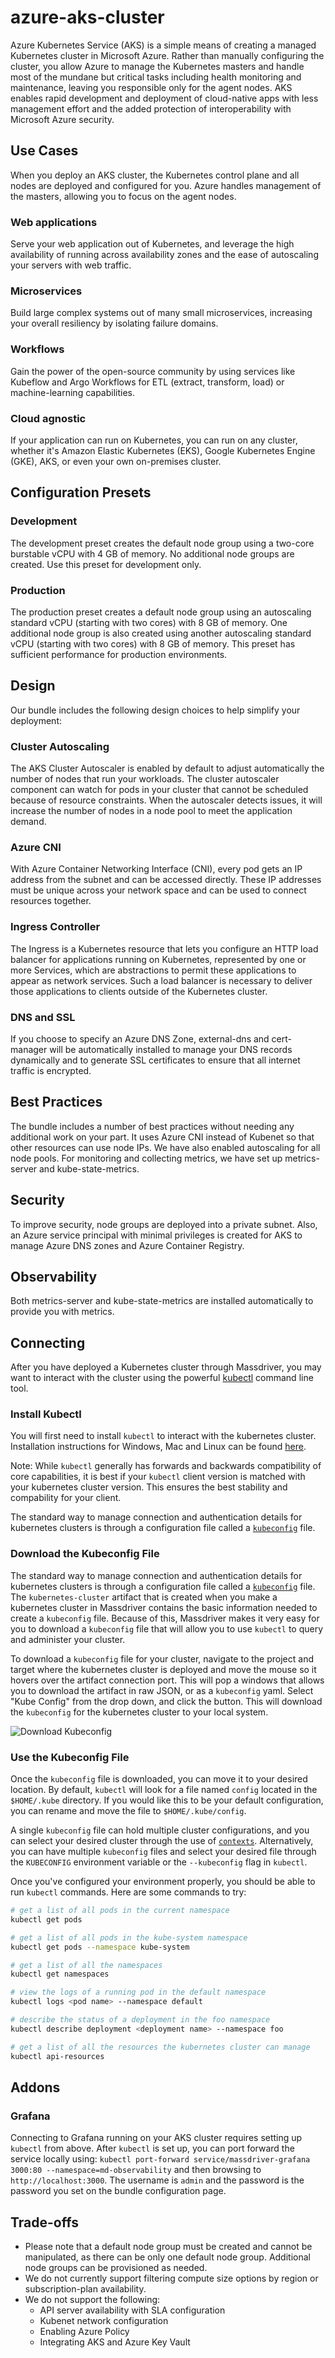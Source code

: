 # azure-aks-cluster

Azure Kubernetes Service (AKS) is a simple means of creating a managed Kubernetes cluster in Microsoft Azure. Rather than manually configuring the cluster, you allow Azure to manage the Kubernetes masters and handle most of the mundane but critical tasks including health monitoring and maintenance, leaving you responsible only for the agent nodes. AKS enables rapid development and deployment of cloud-native apps with less management effort and the added protection of interoperability with Microsoft Azure security.

## Use Cases
When you deploy an AKS cluster, the Kubernetes control plane and all nodes are deployed and configured for you. Azure handles management of the masters, allowing you to focus on the agent nodes.
### Web applications
Serve your web application out of Kubernetes, and leverage the high availability of running across availability zones and the ease of autoscaling your servers with web traffic.
### Microservices
Build large complex systems out of many small microservices, increasing your overall resiliency by isolating failure domains.
### Workflows
Gain the power of the open-source community by using services like Kubeflow and Argo Workflows for ETL (extract, transform, load) or machine-learning capabilities.
### Cloud agnostic
If your application can run on Kubernetes, you can run on any cluster, whether it's Amazon Elastic Kubernetes (EKS), Google Kubernetes Engine (GKE), AKS, or even your own on-premises cluster.

## Configuration Presets
### Development
The development preset creates the default node group using a two-core burstable vCPU with 4 GB of memory. No additional node groups are created. Use this preset for development only.
### Production
The production preset creates a default node group using an autoscaling standard vCPU (starting with two cores) with 8 GB of memory. One additional node group is also created using another autoscaling standard vCPU (starting with two cores) with 8 GB of memory. This preset has sufficient performance for production environments.

## Design
Our bundle includes the following design choices to help simplify your deployment:
### Cluster Autoscaling
The AKS Cluster Autoscaler is enabled by default to adjust automatically the number of nodes that run your workloads. The cluster autoscaler component can watch for pods in your cluster that cannot be scheduled because of resource constraints. When the autoscaler detects issues, it will increase the number of nodes in a node pool to meet the application demand.
### Azure CNI
With Azure Container Networking Interface (CNI), every pod gets an IP address from the subnet and can be accessed directly. These IP addresses must be unique across your network space and can be used to connect resources together.
### Ingress Controller
The Ingress is a Kubernetes resource that lets you configure an HTTP load balancer for applications running on Kubernetes, represented by one or more Services, which are abstractions to permit these applications to appear as network services. Such a load balancer is necessary to deliver those applications to clients outside of the Kubernetes cluster.
### DNS and SSL
If you choose to specify an Azure DNS Zone, external-dns and cert-manager will be automatically installed to manage your DNS records dynamically and to generate SSL certificates to ensure that all internet traffic is encrypted.

## Best Practices
The bundle includes a number of best practices without needing any additional work on your part. It uses Azure CNI instead of Kubenet so that other resources can use node IPs. We have also enabled autoscaling for all node pools. For monitoring and collecting metrics, we have set up metrics-server and kube-state-metrics.

## Security
To improve security, node groups are deployed into a private subnet. Also, an Azure service principal with minimal privileges is created for AKS to manage Azure DNS zones and Azure Container Registry.

## Observability
Both metrics-server and kube-state-metrics are installed automatically to provide you with metrics.

## Connecting
After you have deployed a Kubernetes cluster through Massdriver, you may want to interact with the cluster using the powerful [kubectl](https://kubernetes.io/docs/reference/kubectl/) command line tool.

### Install Kubectl

You will first need to install `kubectl` to interact with the kubernetes cluster. Installation instructions for Windows, Mac and Linux can be found [here](https://kubernetes.io/docs/tasks/tools/#kubectl).

Note: While `kubectl` generally has forwards and backwards compatibility of core capabilities, it is best if your `kubectl` client version is matched with your kubernetes cluster version. This ensures the best stability and compability for your client.


The standard way to manage connection and authentication details for kubernetes clusters is through a configuration file called a [`kubeconfig`](https://kubernetes.io/docs/concepts/configuration/organize-cluster-access-kubeconfig/) file.

### Download the Kubeconfig File

The standard way to manage connection and authentication details for kubernetes clusters is through a configuration file called a [`kubeconfig`](https://kubernetes.io/docs/concepts/configuration/organize-cluster-access-kubeconfig/) file. The `kubernetes-cluster` artifact that is created when you make a kubernetes cluster in Massdriver contains the basic information needed to create a `kubeconfig` file. Because of this, Massdriver makes it very easy for you to download a `kubeconfig` file that will allow you to use `kubectl` to query and administer your cluster.

To download a `kubeconfig` file for your cluster, navigate to the project and target where the kubernetes cluster is deployed and move the mouse so it hovers over the artifact connection port. This will pop a windows that allows you to download the artifact in raw JSON, or as a `kubeconfig` yaml. Select "Kube Config" from the drop down, and click the button. This will download the `kubeconfig` for the kubernetes cluster to your local system.

![Download Kubeconfig](https://github.com/massdriver-cloud/azure-aks-cluster/blob/main/images/kubeconfig-download.gif?raw=true)

### Use the Kubeconfig File

Once the `kubeconfig` file is downloaded, you can move it to your desired location. By default, `kubectl` will look for a file named `config` located in the `$HOME/.kube` directory. If you would like this to be your default configuration, you can rename and move the file to `$HOME/.kube/config`.

A single `kubeconfig` file can hold multiple cluster configurations, and you can select your desired cluster through the use of [`contexts`](https://kubernetes.io/docs/concepts/configuration/organize-cluster-access-kubeconfig/#context). Alternatively, you can have multiple `kubeconfig` files and select your desired file through the `KUBECONFIG` environment variable or the `--kubeconfig` flag in `kubectl`.

Once you've configured your environment properly, you should be able to run `kubectl` commands. Here are some commands to try:

```bash
# get a list of all pods in the current namespace
kubectl get pods

# get a list of all pods in the kube-system namespace
kubectl get pods --namespace kube-system

# get a list of all the namespaces
kubectl get namespaces

# view the logs of a running pod in the default namespace
kubectl logs <pod name> --namespace default

# describe the status of a deployment in the foo namespace
kubectl describe deployment <deployment name> --namespace foo

# get a list of all the resources the kubernetes cluster can manage
kubectl api-resources
```

## Addons

### Grafana

Connecting to Grafana running on your AKS cluster requires setting up `kubectl` from above. After `kubectl` is set up, you can port forward the service locally using: `kubectl port-forward service/massdriver-grafana 3000:80 --namespace=md-observability` and then browsing to `http://localhost:3000`. The username is `admin` and the password is the password you set on the bundle configuration page.

## Trade-offs
* Please note that a default node group must be created and cannot be manipulated, as there can be only one default node group. Additional node groups can be provisioned as needed.
* We do not currently support filtering compute size options by region or subscription-plan availability.
* We do not support the following:
  * API server availability with SLA configuration
  * Kubenet network configuration
  * Enabling Azure Policy
  * Integrating AKS and Azure Key Vault
